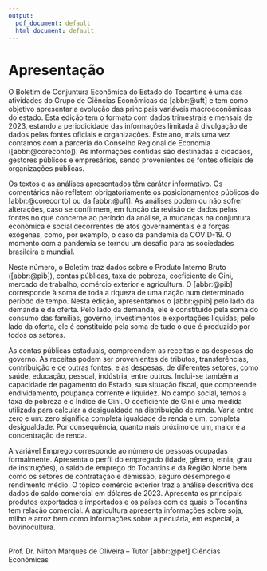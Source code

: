 ```yaml
---
output:
  pdf_document: default
  html_document: default
---
```

# Apresentação {.unnumbered}

:::: {.center data-latex=""}
::: {.minipage data-latex="{.7\linewidth}"}

O Boletim de Conjuntura Econômica do Estado do Tocantins é uma das atividades do Grupo \abbr{pet} de Ciências Econômicas da [abbr:@uft] e tem como objetivo apresentar a evolução das principais variáveis macroeconômicas do estado. Esta edição tem o formato com dados trimestrais e mensais de 2023, estando a periodicidade das informações limitada à divulgação de dados pelas fontes oficiais e organizações. Este ano, mais uma vez contamos com a parceria do Conselho Regional de Economia ([abbr:@coreconto]). As informações contidas são destinadas a cidadãos, gestores públicos e empresários, sendo provenientes de fontes oficiais de organizações públicas.

Os textos e as análises apresentados têm caráter informativo. Os comentários não refletem obrigatoriamente os posicionamentos públicos do [abbr:@coreconto] ou da [abbr:@uft]. As análises podem ou não sofrer alterações, caso se confirmem, em função da revisão de dados pelas fontes no que concerne ao período da análise, a mudanças na conjuntura econômica e social decorrentes de atos governamentais e a forças exógenas, como, por exemplo, o caso da pandemia da COVID-19. O momento com a pandemia se tornou um desafio para as sociedades brasileira e mundial.

Neste número, o Boletim traz dados sobre o Produto Interno Bruto ([abbr:@pib]), contas públicas, taxa de pobreza, coeficiente de Gini, mercado de trabalho, comércio exterior e agricultura. O [abbr:@pib] corresponde à soma de toda a riqueza de uma nação num determinado período de tempo. Nesta edição, apresentamos o [abbr:@pib] pelo lado da demanda e da oferta. Pelo lado da demanda, ele é constituído pela soma do consumo das famílias, governo, investimentos e exportações líquidas; pelo lado da oferta, ele é constituído pela soma de tudo o que é produzido por todos os setores.

As contas públicas estaduais, compreendem as receitas e as despesas do governo. As receitas podem ser provenientes de tributos, transferências, contribuição e de outras fontes, e as despesas, de diferentes setores, como saúde, educação, pessoal, indústria, entre outros. Inclui-se também a capacidade de pagamento do Estado, sua situação fiscal, que compreende endividamento, poupança corrente e liquidez. No campo social, temos a taxa de pobreza e o Índice de Gini. O coeficiente de Gini é uma medida utilizada para calcular a desigualdade na distribuição de renda. Varia entre zero e um: zero significa completa igualdade de renda e um, completa desigualdade. Por consequência, quanto mais próximo de um, maior é a concentração de renda.

A variável Emprego corresponde ao número de pessoas ocupadas formalmente. Apresenta o perfil do empregado (idade, gênero, etnia, grau de instruções), o saldo de emprego do Tocantins e da Região Norte bem como os setores de contratação e demissão, seguro desemprego e rendimento médio. O tópico comércio exterior traz a análise descritiva dos dados do saldo comercial em dólares de 2023. Apresenta os principais produtos exportados e importados e os países com os quais o Tocantins tem relação comercial. A agricultura apresenta informações sobre soja, milho e arroz bem como informações sobre a pecuária, em especial, a bovinocultura.

\
Prof. Dr. Nilton Marques de Oliveira -- Tutor [abbr:@pet] Ciências Econômicas

:::
::::

\thispagestyle{empty}
\twocolumn
\pagenumbering{arabic}